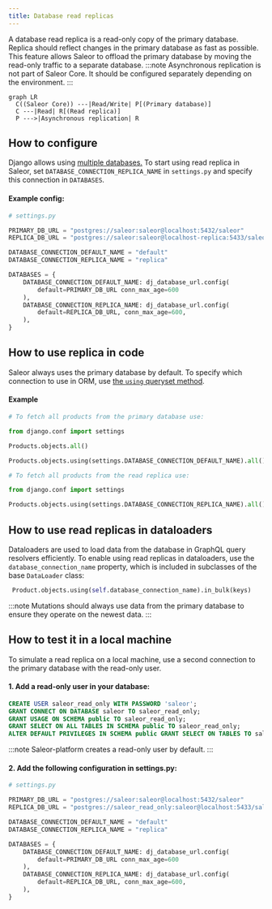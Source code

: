 ```yaml
---
title: Database read replicas
---
```


A database read replica is a read-only copy of the primary database. Replica should reflect changes in the primary database as fast as possible. This feature allows Saleor to offload the primary database by moving the read-only traffic to a separate database.
:::note
Asynchronous replication is not part of Saleor Core. It should be configured separately depending on the environment.
:::

```mermaid
graph LR
  C((Saleor Core)) ---|Read/Write| P[(Primary database)]
  C ---|Read| R[(Read replica)]
  P --->|Asynchronous replication| R
```

## How to configure

Django allows using [multiple databases.](https://docs.djangoproject.com/en/4.0/topics/db/multi-db/)
To start using read replica in Saleor, set `DATABASE_CONNECTION_REPLICA_NAME` in `settings.py` and specify this connection in `DATABASES`.

#### Example config:

```python
# settings.py

PRIMARY_DB_URL = "postgres://saleor:saleor@localhost:5432/saleor"
REPLICA_DB_URL = "postgres://saleor:saleor@localhost-replica:5433/saleor"

DATABASE_CONNECTION_DEFAULT_NAME = "default"
DATABASE_CONNECTION_REPLICA_NAME = "replica"

DATABASES = {
    DATABASE_CONNECTION_DEFAULT_NAME: dj_database_url.config(
        default=PRIMARY_DB_URL conn_max_age=600
    ),
    DATABASE_CONNECTION_REPLICA_NAME: dj_database_url.config(
        default=REPLICA_DB_URL, conn_max_age=600,
    ),
}
```

## How to use replica in code

Saleor always uses the primary database by default. To specify which connection to use in ORM, use [the `using` queryset method](https://docs.djangoproject.com/en/4.0/topics/db/multi-db/#manually-selecting-a-database).

#### Example

```python
# To fetch all products from the primary database use:

from django.conf import settings

Products.objects.all()

Products.objects.using(settings.DATABASE_CONNECTION_DEFAULT_NAME).all()

# To fetch all products from the read replica use:

from django.conf import settings

Products.objects.using(settings.DATABASE_CONNECTION_REPLICA_NAME).all()
```

## How to use read replicas in dataloaders

Dataloaders are used to load data from the database in GraphQL query resolvers efficiently. To enable using read replicas in dataloaders, use the
`database_connection_name` property, which is included in subclasses of the base `DataLoader` class:

```python
 Product.objects.using(self.database_connection_name).in_bulk(keys)
```

:::note
Mutations should always use data from the primary database to ensure they operate on the newest data.
:::

## How to test it in a local machine

To simulate a read replica on a local machine, use a second connection to the primary database with the read-only user.

#### 1. Add a read-only user in your database:

```sql
CREATE USER saleor_read_only WITH PASSWORD 'saleor';
GRANT CONNECT ON DATABASE saleor TO saleor_read_only;
GRANT USAGE ON SCHEMA public TO saleor_read_only;
GRANT SELECT ON ALL TABLES IN SCHEMA public TO saleor_read_only;
ALTER DEFAULT PRIVILEGES IN SCHEMA public GRANT SELECT ON TABLES TO saleor_read_only;
```

:::note
Saleor-platform creates a read-only user by default.
:::

#### 2. Add the following configuration in settings.py:

```python
# settings.py

PRIMARY_DB_URL = "postgres://saleor:saleor@localhost:5432/saleor"
REPLICA_DB_URL = "postgres://saleor_read_only:saleor@localhost:5433/saleor"

DATABASE_CONNECTION_DEFAULT_NAME = "default"
DATABASE_CONNECTION_REPLICA_NAME = "replica"

DATABASES = {
    DATABASE_CONNECTION_DEFAULT_NAME: dj_database_url.config(
        default=PRIMARY_DB_URL conn_max_age=600
    ),
    DATABASE_CONNECTION_REPLICA_NAME: dj_database_url.config(
        default=REPLICA_DB_URL, conn_max_age=600,
    ),
}
```
